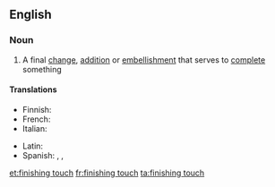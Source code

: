 ==English==

===Noun===
{{en-noun|sg=[[finishing]] [[touch]]|es}}

# A final [[change]], [[addition]] or [[embellishment]] that serves to [[complete]] something

====Translations====
{{trans-top|final changes}}
* Finnish: {{t-|fi|retusointi}}
* French: {{t-|fr|touche finale|f}}
* Italian: {{t-|it|rifinitura|f}}
{{trans-mid}}
* Latin: {{t-|la|manus suprema|f|alt=manus suprēma}}
* Spanish: {{t-|es|último toque|m}}, {{t-|es|retoque}}, {{t-|es|retoque}}
{{trans-bottom}}

[[et:finishing touch]]
[[fr:finishing touch]]
[[ta:finishing touch]]